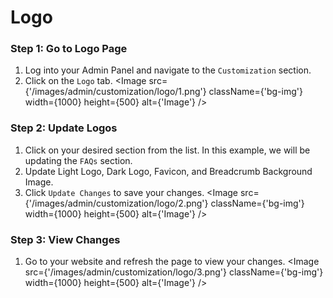 
# Logo

### Step 1: Go to Logo Page
1. Log into your Admin Panel and navigate to the `Customization` section.
2. Click on the `Logo` tab.
<Image src={'/images/admin/customization/logo/1.png'} className={'bg-img'} width={1000} height={500} alt={'Image'} />

### Step 2: Update Logos
1. Click on your desired section from the list. In this example, we will be updating the `FAQs` section.
2. Update Light Logo, Dark Logo, Favicon, and Breadcrumb Background Image.
3. Click `Update Changes` to save your changes.
<Image src={'/images/admin/customization/logo/2.png'} className={'bg-img'} width={1000} height={500} alt={'Image'} />

### Step 3: View Changes
1. Go to your website and refresh the page to view your changes.
<Image src={'/images/admin/customization/logo/3.png'} className={'bg-img'} width={1000} height={500} alt={'Image'} />
